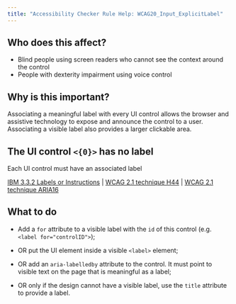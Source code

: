 ```yaml
---
title: "Accessibility Checker Rule Help: WCAG20_Input_ExplicitLabel"
---
```


<div className="toolHelp">
<Row>
<Column colLg={5} colMd={3} colSm={4} className="toolLeft">

## Who does this affect?

* Blind people using screen readers who cannot see the context around the control
* People with dexterity impairment using voice control

## Why is this important?

Associating a meaningful label with every UI control allows the browser and assistive technology to expose and announce the control to a user. Associating a visible label also provides a larger clickable area.

</Column>
<Column colLg={11} colMd={5} colSm={4} className="toolMain">

<div id="locLevel"></div>

## The UI control `<{0}>` has no label
Each UI control must have an associated label

[IBM 3.3.2 Labels or Instructions](https://www.ibm.com/able/guidelines/ci162/labels_or_instructions.html) | [WCAG 2.1 technique H44](https://www.w3.org/TR/WCAG20-TECHS/H44) | [WCAG 2.1 technique ARIA16](https://www.w3.org/TR/WCAG20-TECHS/ARIA16.html)

<div id="locSnippet"></div>

## What to do

* Add a `for` attribute to a visible label with the `id` of this control (e.g. `<label for="controlID">`);

* OR put the UI element inside a visible `<label>` element;

* OR add an `aria-labelledby` attribute to the control. It must point to visible text on the page that is meaningful as a label;

* OR only if the design cannot have a visible label, use the `title` attribute to provide a label.


</Column>
</Row>
</div>

